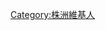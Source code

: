 {{Userbox
  |id='''株洲市'''
  |id-c=pink
  |info=<span lang="zh-cn">咯咂用户要么是'''[[株洲市]]'''人，要么就到那里克过。</span>
  |info-c=#E6E6FA
  |info-s=9
  |border-c=black
}}
[[Category:株洲維基人]]